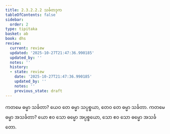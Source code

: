```yaml
---
title: 2.3.2.2.2 သင်္ခတဒုက
tableOfContents: false
sidebar:
  order: 2
type: tipitaka
basket: ab
book: dhs
review:
  current: review
  updated: '2025-10-27T21:47:36.990185'
  updated_by: ''
  notes: ''
  history:
  - state: review
    date: '2025-10-27T21:47:36.990185'
    updated_by: ''
    notes: ''
    previous_state: draft
---
```



<ReviewStatus review={frontmatter.review} showDetails={true} />

<HypothesisAnnotation frontmatter={frontmatter} />

<DynamicBreadcrumb />

<Division number="1091" book="dhs" e="ch" v="29" p="219">

<Paragraph number="1760" book="dhs">
ကတမေ ဓမ္မာ သင်္ခတာ? ယေဝ တေ ဓမ္မာ သပ္ပစ္စယာ, တေဝ တေ ဓမ္မာ သင်္ခတာ.
</Paragraph>

</Division>
<Division number="1092" book="dhs" e="ch" v="29" p="219">

<Paragraph number="1761" book="dhs">
ကတမေ ဓမ္မာ အသင်္ခတာ? ယော ဧဝ သော ဓမ္မော အပ္ပစ္စယော, သော ဧဝ သော ဓမ္မော အသင်္ခတော.
</Paragraph>
</Division>